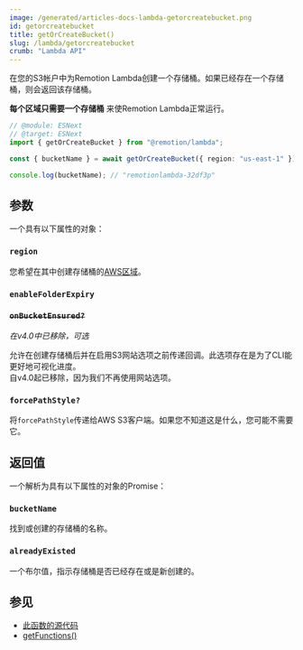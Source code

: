 ```yaml
---
image: /generated/articles-docs-lambda-getorcreatebucket.png
id: getorcreatebucket
title: getOrCreateBucket()
slug: /lambda/getorcreatebucket
crumb: "Lambda API"
---
```


在您的S3帐户中为Remotion Lambda创建一个存储桶。如果已经存在一个存储桶，则会返回该存储桶。

**每个区域只需要一个存储桶** 来使Remotion Lambda正常运行。

```ts twoslash
// @module: ESNext
// @target: ESNext
import { getOrCreateBucket } from "@remotion/lambda";

const { bucketName } = await getOrCreateBucket({ region: "us-east-1" });

console.log(bucketName); // "remotionlambda-32df3p"
```

## 参数

一个具有以下属性的对象：

### `region`

您希望在其中创建存储桶的[AWS区域](/docs/lambda/region-selection)。

### `enableFolderExpiry`<AvailableFrom v="4.0.32" />

<Options id="enable-folder-expiry"/>

### ~~`onBucketEnsured?`~~

_在v4.0中已移除，可选_

允许在创建存储桶后并在启用S3网站选项之前传递回调。此选项存在是为了CLI能更好地可视化进度。  
自v4.0起已移除，因为我们不再使用网站选项。

### `forcePathStyle?`<AvailableFrom v="4.0.202" />

将`forcePathStyle`传递给AWS S3客户端。如果您不知道这是什么，您可能不需要它。

## 返回值

一个解析为具有以下属性的对象的Promise：

### `bucketName`

找到或创建的存储桶的名称。

### `alreadyExisted`<AvailableFrom v="3.3.78" />

一个布尔值，指示存储桶是否已经存在或是新创建的。

## 参见

- [此函数的源代码](https://github.com/remotion-dev/remotion/blob/main/packages/lambda/src/api/get-or-create-bucket.ts)
- [getFunctions()](/docs/lambda/getfunctions)

